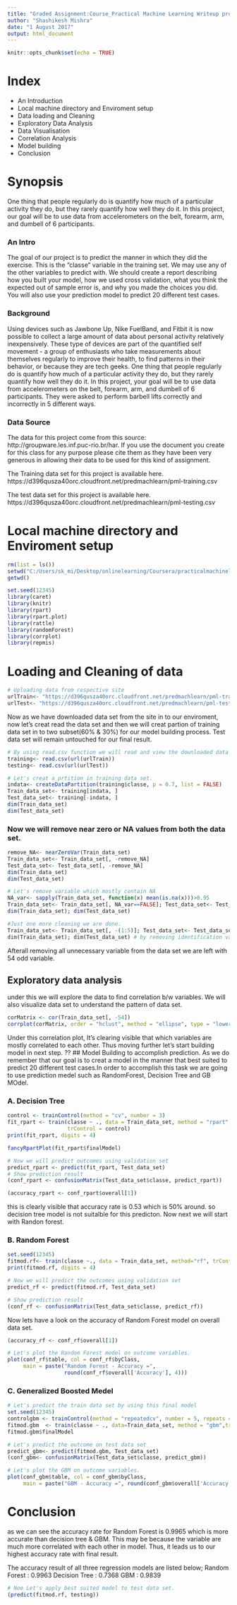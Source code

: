 ---
title: "Graded Assignment:Course_Practical Machine Learning Writeup project"
author: "Shashikesh Mishra"
date: "1 August 2017"
output: html_document
---
```{r setup, include=FALSE}
knitr::opts_chunk$set(echo = TRUE)
```

# Index
* An Introduction
* Local machine directory and Enviroment setup
* Data loading and Cleaning
* Exploratory Data Analysis
* Data Visualisation
* Correlation Analysis
* Model building
* Conclusion

# Synopsis
One thing that people regularly do is quantify how much of a particular activity they do, but they rarely quantify how well they do it. In this project, our goal will be to use data from accelerometers on the belt, forearm, arm, and dumbell of 6 participants.

### An Intro
The goal of our project is to predict the manner in which they did the exercise. This is the "classe" variable in the training set. We may use any of the other variables to predict with. We should create a report describing how you built your model, how we used cross validation, what you think the expected out of sample error is, and why you made the choices you did. You will also use your prediction model to predict 20 different test cases.

### Background
Using devices such as Jawbone Up, Nike FuelBand, and Fitbit it is now possible to collect a large amount of data about personal activity relatively inexpensively. These type of devices are part of the quantified self movement - a group of enthusiasts who take measurements about themselves regularly to improve their health, to find patterns in their behavior, or because they are tech geeks. One thing that people regularly do is quantify how much of a particular activity they do, but they rarely quantify how well they do it. In this project, your goal will be to use data from accelerometers on the belt, forearm, arm, and dumbell of 6 participants. They were asked to perform barbell lifts correctly and incorrectly in 5 different ways.

### Data Source
The data for this project come from this source: http://groupware.les.inf.puc-rio.br/har. If you use the document you create for this class for any purpose please cite them as they have been very generous in allowing their data to be used for this kind of assignment.

The Training data set for this project is available here.
https://d396qusza40orc.cloudfront.net/predmachlearn/pml-training.csv

The test data set for this project is available here.
https://d396qusza40orc.cloudfront.net/predmachlearn/pml-testing.csv

# Local machine directory and Enviroment setup

```{r}
rm(list = ls())
setwd("C:/Users/sk_mi/Desktop/onlinelearning/Coursera/practicalmachinelearning")
getwd()
```

```{r}
set.seed(12345)
library(caret)
library(knitr)
library(rpart)
library(rpart.plot)
library(rattle)
library(randomForest)
library(corrplot)
library(repmis)
```

# Loading and Cleaning of data
```{r}
# Uploading data from respective site
urlTrain<- "https://d396qusza40orc.cloudfront.net/predmachlearn/pml-training.csv"
urlTest<- "https://d396qusza40orc.cloudfront.net/predmachlearn/pml-testing.csv"
```

Now as we have downloaded data set from the site in to our enviroment, now let's creat read the data set and then we will creat partion of training data set in to two subset(60% & 30%) for our model building process. Test data set will remain untouched for our final result.

```{r}
# By using read.csv function we will read and view the downloaded data set.
training<- read.csv(url(urlTrain))
testing<- read.csv(url(urlTest))
```

```{r}
# Let's creat a prtition in training data set.
indata<- createDataPartition(training$classe, p = 0.7, list = FALSE)
Train_data_set<- training[indata, ]
Test_data_set<- training[-indata, ]
dim(Train_data_set)
dim(Test_data_set)
```

### Now we will remove near zero or NA values from both the data set.
```{r}
remove_NA<- nearZeroVar(Train_data_set)
Train_data_set<- Train_data_set[, -remove_NA]
Test_data_set<- Test_data_set[, -remove_NA]
dim(Train_data_set)
dim(Test_data_set)
```

```{r}
# Let's remove variable which mostly contain NA
NA_var<- sapply(Train_data_set, function(x) mean(is.na(x)))>0.95
Train_data_set<- Train_data_set[, NA_var==FALSE]; Test_data_set<- Test_data_set[, NA_var==FALSE]
dim(Train_data_set); dim(Test_data_set)

#Just one more cleaning we are done.
Train_data_set<- Train_data_set[, -(1:5)]; Test_data_set<- Test_data_set[, -(1:5)]  
dim(Train_data_set); dim(Test_data_set) # by removing identification variables
```
Afterall removing all unnecessary variable from the data set we are left with 54 odd variable.

## Exploratory data analysis
under this we will explore the data to find correlation b/w variables. We will also visualize data set to understand the pattern of data set.
```{r}
corMatrix <- cor(Train_data_set[, -54])
corrplot(corMatrix, order = "hclust", method = "ellipse", type = "lower", tl.cex = 0.6, tl.col = rgb(0, 0, 0))
```

Under this correlation plot, It's clearing visible that which variables are mostly correlated to each other. Thus moving further let's start building model in next step.
??
## Model Building to accomplish prediction.
As we do remember that our goal is to creat a model in the manner that best suited to predict 20 different test cases.In order to accomplish this task we are going to use prediction medel such as RandomForest, Decision Tree and GB MOdel.

### A. Decision Tree

```{r}
control <- trainControl(method = "cv", number = 3)
fit_rpart <- train(classe ~ ., data = Train_data_set, method = "rpart", 
                   trControl = control)
print(fit_rpart, digits = 4)
```

```{r}
fancyRpartPlot(fit_rpart$finalModel)
```

```{r}
# Now we will predict outcomes using validation set
predict_rpart <- predict(fit_rpart, Test_data_set)
# Show prediction result
(conf_rpart <- confusionMatrix(Test_data_set$classe, predict_rpart))
```

```{r}
(accuracy_rpart <- conf_rpart$overall[1])
```

this is clearly visible that accuracy rate is 0.53 which is 50% around. so decision tree model is not suitalble for this predicton.
Now next we will start with Randon forest.

### B. Random Forest
```{r}
set.seed(12345)
fitmod.rf<- train(classe ~., data = Train_data_set, method="rf", trControl=control)
print(fitmod.rf, digits = 4)
```

```{r}
# Now we will predict the outcomes using validation set
predict_rf <- predict(fitmod.rf, Test_data_set)

# Show prediction result
(conf_rf <- confusionMatrix(Test_data_set$classe, predict_rf))
```

Now lets have a look on the accuracy of Random Forest model on overall data set.

```{r}
(accuracy_rf <- conf_rf$overall[1])
```

```{r}
# Let's plot the Random Forest model on outcome variables.
plot(conf_rf$table, col = conf_rf$byClass, 
     main = paste("Random Forest - Accuracy =",
                  round(conf_rf$overall['Accuracy'], 4)))

```

### C. Generalized Boosted Medel
```{r}
# Let's predict the train data set by using this final model
set.seed(12345)
controlgbm <- trainControl(method = "repeatedcv", number = 5, repeats = 1)
fitmod.gbm  <- train(classe ~ ., data=Train_data_set, method = "gbm",trControl = controlgbm, verbose=FALSE)
fitmod.gbm$finalModel
```

```{r}
# Let's predict the outcome on test data set
predict_gbm<- predict(fitmod.gbm, Test_data_set)
(conf_gbm<- confusionMatrix(Test_data_set$classe, predict_gbm))
```

```{r}
# Let's plot the GBM on outcome variables.
plot(conf_gbm$table, col = conf_gbm$byClass, 
     main = paste("GBM - Accuracy =", round(conf_gbm$overall['Accuracy'], 4)))
```

# Conclusion
as we can see the accuracy rate for Random Forest is 0.9965 which is more accurate than decision tree & GBM. This may be because the variable are much more correlated with each other in model. Thus, it leads us to our highest accuracy rate with final result. 

The accuracy result of all three regression models are listed below;
Random Forest : 0.9963
Decision Tree : 0.7368
GBM : 0.9839

```{r}
# Noe Let's apply best suited model to test data set.
(predict(fitmod.rf, testing))
```










